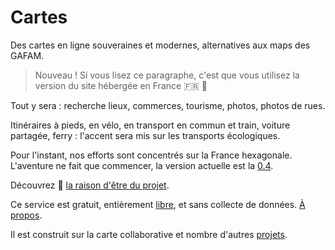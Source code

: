 
# Cartes

Des cartes en ligne souveraines et modernes, alternatives aux maps des GAFAM.

> Nouveau ! Si vous lisez ce paragraphe, c'est que vous utilisez la version du site hébergée en France 🇫🇷 🙂

Tout y sera : recherche lieux, commerces, tourisme, photos, photos de rues.

Itinéraires à pieds, en vélo, en transport en commun et train, voiture partagée, ferry : l'accent sera mis sur les transports écologiques.

Pour l'instant, nos efforts sont concentrés sur la France hexagonale. L'aventure ne fait que commencer, la version actuelle est la [0.4](/blog/voyage-v0.4).

Découvrez 📜 [la raison d'être du projet](/blog/un-beau-voyage).

Ce service est gratuit, entièrement [libre](https://github.com/laem/cartes), et sans collecte de données. [À propos](/a-propos).

Il est construit sur la carte collaborative <OsmAttribution/> et nombre d'autres [projets](/presentation/dependances).
